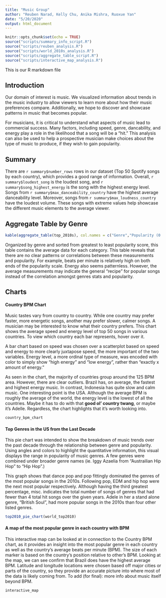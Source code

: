 ```yaml
---
title: "Music Group"
author: "Reuben Narad, Kelly Chu, Anika Mishra, Ruoxue Yan"
date: "5/20/2020"
output: html_document
---
```



```r
knitr::opts_chunk$set(echo = TRUE)
source("scripts/summary_info_script.R")
source("scripts/reuben_analysis.R")
source("scripts/world_2010s_analysis.R")
source("scripts/aggregate_table_script.R")
source("scripts/interactive_map_analysis.R")
```

This is our R markdown file

## Introduction

Our domain of interest is music. We visualized information about trends in the music industry to allow viewers to learn more about how their music preferences compare. Additionally, we hope to discover and showcase patterns in music that becomes popular.

For musicians, it is critical to understand what aspects of music lead to commercial success. Many factors, including speed, genre, dancability, and energy play a role in the likelihood that a song will be a "hit." This analysis can also be used to help a prospective musician make choices about the type of music to produce, if they wish to gain popularity. 

## Summary
There are `r summary$number_rows` rows in our dataset (Top 50 Spotify songs by each country), which provides a good range of information. Overall, `r summary$loudest_song` is the loudest song, and `r summary$song_highest_energy` is the song with the highest energy level. Songs from `r summary$max_danceability_country` have the highest average danceability level. Moreover, songs from `r summary$max_loudness_country` have the loudest volume. These songs with extreme values help showcase the different music elements to the average viewer. 

## Aggregate Table by Genre

```R
kable(aggregate_table(top_2010s), col.names = c("Genre","Popularity (0 to 100)", "BPM", "Energy","Dance-ability", "Liveliness") )
```

Organized by genre and sorted from greatest to least popularity score, this table contains the average data for each category. This table reveals that there are no clear patterns or correlations between these measurements and popularity. For example, beats per minute is relatively high on both ends of the popularity scale. Energy also seems patternless. However, the average measurements may indicate the general "recipe" for popular songs instead of the correlation amongst genres stats and popularity. 

## Charts

#### Country BPM Chart

Music tastes vary from country to country. While one country may prefer faster, more energetic songs, another may prefer slower, calmer songs. A musician may be interested to know what their country prefers. This chart shows the average speed and energy level of top 50 songs in various countries. To view which country each bar represents, hover over it.

A bar chart based on speed was chosen over a scatterplot based on speed and energy to more clearly juxtapose speed, the more important of the two variables. Energy level, a more ordinal type of measure, was encoded with color to simply show "high energy" and "low energy", rather than "exactly x amount of energy."

As seen in the chart, the majority of countries group around the 125 BPM area. However, there are clear outliers. Brazil has, on average, the fastest and highest energy music. In contrast, Indonesia has quite slow and calm music. One interesting point is the USA. Although the average BPM is roughly the average of the world, the energy level is the lowest of all the countries. Maybe it has to do with that **good ol' country twang**, or maybe it's Adelle. Regardless, the chart highlights that it's worth looking into.

```r
country_bpm_chart
```


#### Top Genres in the US from the Last Decade 

This pie chart was intended to show the breakdown of music trends over the past decade through the relationship between genre and popularity. Using angles and colors to highlight the quantitative information, this visual displays the range in popularity of music genres. A few genres were combined under broader genre names (ie. Iggy Azaelia from "Austrailian Hip Hop" to "Hip Hop".) 

This graph shows that dance pop and pop fittingly dominated the genres of the most popular songs in the 2010s. Following pop, EDM and hip hop were the next most popular respectively. Although having the third greatest percentage, misc. indicates the total number of songs of genres that had fewer than 4 total hit songs over the given years. Adele in her a stand alone genre, "British Soul", had more popular songs in the 2010s than four other listed genres.

```r
top2010_pie_chart(world_top2010)
```


#### A map of the most popular genre in each country with BPM

This interactive map can be looked at in connection to the Country BPM chart, as it
provides an insight into the most popular genre in each country as well as the country's
average beats per minute (BPM). The size of each marker is based on the country's position
relative to other's BPM. Looking at the map, we can see confirm that Brazil does have the
highest average BPM. Latitude and longitude locations were chosen based off major cities or
parts of the country, so they provide an accurate picture into where most of the data is likely
coming from. To add (for final): more info about music itself beyond BPM.

```r
interactive_map
```


